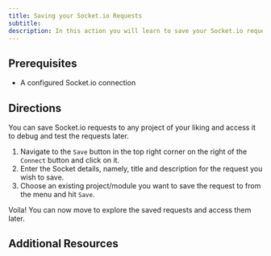 ```yaml
---
title: Saving your Socket.io Requests
subtitle:
description: In this action you will learn to save your Socket.io requests in Firecamp
---
```


## Prerequisites

- A configured Socket.io connection

## Directions

You can save Socket.io requests to any project of your liking and access it to debug and test the requests later.

1. Navigate to the `Save` button in the top right corner on the right of the `Connect` button and click on it.
2. Enter the Socket details, namely, title and description for the request you wish to save.
3. Choose an existing project/module you want to save the request to from the menu and hit `Save`.

Voila! You can now move to explore the saved requests and access them later.

## Additional Resources
